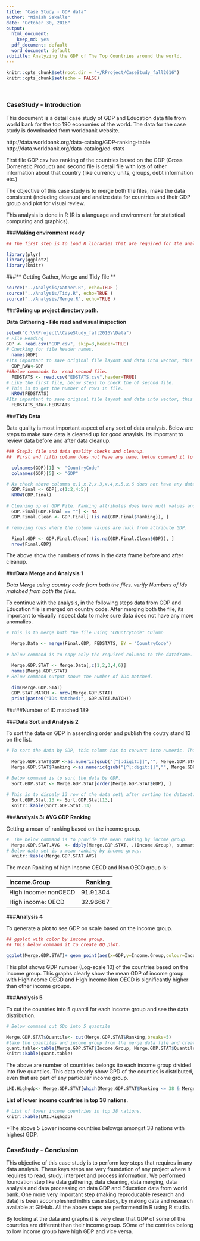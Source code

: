 ```yaml
---
title: "Case Study - GDP data"
author: "Nimish Sakalle"
date: "October 30, 2016"
output:
  html_document:
    keep_md: yes
  pdf_document: default
  word_document: default
subtitle: Analyzing the GDP of The Top Countries around the world.
---
```


```r
knitr::opts_chunk$set(root.dir = "~/RProject/CaseStudy_fall2016")
knitr::opts_chunk$set(echo = FALSE)
```

<br>

### **CaseStudy - Introduction**

This document is a detail case study of GDP and Education data file from world bank for the top 190 economies of the world.
The data for the case study is downloaded from worldbank website. 
 
  http://data.worldbank.org/data-catalog/GDP-ranking-table
  http://data.worldbank.org/data-catalog/ed-stats

First file GDP.csv has ranking of the countries based on the GDP (Gross Domenstic Product) and second file is detail file with lots of other information about that country (like currency units, groups, debt information etc.)

The objective of this case study is to merge both the files, make the data consistent (including cleanup) and analize data for countries and their GDP group and plot for visual review.

This analysis is done in R (R is a language and environment for statistical computing and graphics).

###**Making environment ready**

``` r
## The first step is to load R libraries that are required for the analysis.

library(plyr)
library(ggplot2)
library(knitr)
```

###** Getting Gather, Merge and Tidy file **

```r
source("../Analysis/Gather.R", echo=TRUE )
source("../Analysis/Tidy.R", echo=TRUE )
source("../Analysis/Merge.R", echo=TRUE )
```

###**Seting up project directory path.**

**Data Gathering - File read and visual inspection**

``` r
setwd("C:\\RProject\\CaseStudy_fall2016\\Data")
# File Reading
GDP <- read.csv("GDP.csv", skip=3,header=TRUE)
# Checking for file header names.
  names(GDP)
#Its important to save original file layout and data into vector, this may come handy to have original format. 
  GDP_RAW<-GDP
##Below commands to  read second file.
  FEDSTATS <- read.csv("EDSTATS.csv",header=TRUE)
# Like the first file, below steps to check the of second file.
# This is to get the number of rows in file.
  NROW(FEDSTATS)
#Its important to save original file layout and data into vector, this may come handy to have original format.
  FEDSTATS_RAW<-FEDSTATS
```

###**Tidy Data**

 Data quality is most important aspect of any sort of data analysis.
 Below are steps to make sure data is cleaned up for good anaylsis. Its important to review data before and after data cleanup.
 
``` r
### Step3: file and data quality checks and cleanup.
##  First and fifth column does not have any name. below command it to add the column header.

  colnames(GDP)[1] <- "CountryCode"
  colnames(GDP)[5] <- "GDP"

# As check above columms x.1,x.2,x.3,x.4,x.5,x.6 does not have any data, these columns can be dropped from the dataset.
  GDP.Final <- GDP[,c(1:2,4:5)]
  NROW(GDP.Final)

# Cleaning up of GDP File. Ranking attributes does have null values and below command will eliminate null data frame.
  GDP.Final[GDP.Final == ""] <- NA
  GDP.Final.Clean <- GDP.Final[!(is.na(GDP.Final$Ranking)), ]

# removing rows where the column values are null from attribute GDP.

  Final.GDP <- GDP.Final.Clean[!(is.na(GDP.Final.Clean$GDP)), ]
  nrow(Final.GDP)
```
The above show the numbers of rows in the data frame before and after cleanup.

###**Data Merge and Analysis 1**

*Data Merge using country code from both the files.*
*verify Numbers of Ids matched from both the files.*

To continue with the analysis, in the following steps data from GDP and Education file is merged on country code.
After merging both the file, its important to visually inspect data to make sure data does not have any more anomalies.

``` r
# This is to merge both the file using "COuntryCode" COlumn

  Merge.Data <- merge(Final.GDP, FEDSTATS, BY = "CountryCode")
  
# below command is to copy only the required columns to the dataframe. this is useful to eliminate colums not required for analysis.

  Merge.GDP.STAT <- Merge.Data[,c(1,2,3,4,6)]
  names(Merge.GDP.STAT)
# Below command output shows the number of IDs matched.
  
  dim(Merge.GDP.STAT)
  GDP.STAT.MATCH <- nrow(Merge.GDP.STAT)
  print(paste0("IDs Matched:", GDP.STAT.MATCH))
```

#####Number of ID matched 189


###**Data Sort and Analysis 2**

To sort the data on GDP in assending order and publish the coutry stand 13 on the list.
```r
# To sort the data by GDP, this column has to convert into numeric. This column is currently defined as character.
  
  Merge.GDP.STAT$GDP <-as.numeric(gsub("[^[:digit:]]","", Merge.GDP.STAT$GDP))
  Merge.GDP.STAT$Ranking <-as.numeric(gsub("[^[:digit:]]","", Merge.GDP.STAT$Ranking))
 
# Below command is to sort the data by GDP.   
  Sort.GDP.Stat <- Merge.GDP.STAT[order(Merge.GDP.STAT$GDP), ]

# This is to dispaly 13 row of the data set\ after sorting the dataset.  
  Sort.GDP.Stat.13 <- Sort.GDP.Stat[13,]
  knitr::kable(Sort.GDP.Stat.13)
```


###**Analysis 3: AVG GDP Ranking **

Getting a mean of ranking based on the income group.

```r
#  The below command is to provide the mean ranking by income group. 
  Merge.GDP.STAT.AVG  <- ddply(Merge.GDP.STAT, .(Income.Group), summarize,  Ranking=mean(Ranking))
# Below data set is a mean ranking by income group.
  knitr::kable(Merge.GDP.STAT.AVG)
```

The mean Ranking of high Income OECD and Non OECD group is:

|Income.Group         |   Ranking|
|:--------------------|---------:|
|High income: nonOECD |  91.91304|
|High income: OECD    |  32.96667|

###**Analysis 4** 

To generate a plot to see GDP on scale based on the income group.

```r
## ggplot with color by income group.
## This below command it to create QQ plot.

ggplot(Merge.GDP.STAT)+ geom_point(aes(x=GDP,y=Income.Group,colour=Income.Group))+scale_x_log10()+labs(x = Merge.GDP.STAT$GDP, y= Merge.GDP.STAT$Income.Group)

```


This plot shows GDP number (Log-scale 10) of the countries based on the income group. This graphs clearly show the mean GDP of income group with  Highincome OECD and High Income Non OECD is significantly higher than other income groups.

###**Analysis 5**

To cut the countries into 5 quantil for each income group and see the data distribution.

```r
# Below command cut GDp into 5 quantile

Merge.GDP.STAT$Quantile<- cut(Merge.GDP.STAT$Ranking,breaks=5) 
#take the quantiles and income.group from the merge data file and create a table 
quant.table<-table(Merge.GDP.STAT$Income.Group, Merge.GDP.STAT$Quantile) 
knitr::kable(quant.table)
```


The above are number of countiries belongs ito each income group divided into five quantiles. This data clearly show GPD of the counties is distributed, even that are part of any particular income group.  

```r
LMI.Highgdp<- Merge.GDP.STAT[which(Merge.GDP.STAT$Ranking <= 38 & Merge.GDP.STAT$Income.Group == "Lower middle income"),]
```

**List of lower income countries in top 38 nations.**

```r
# List of lower income countries in top 38 nations.
knitr::kable(LMI.Highgdp)
```

*The above 5 Lower income countries belowgs amongst 38 nations with highest GDP.

### **CaseStudy - Conclusion**

This objective of this case study is to perform key steps that requires in any data analysis.
These keys steps are very foundation of any project where it requires to read, study, interpret and process information.
We performed foundation step like data gathering, data cleaning, data merging, data analysis and data processing on data GDP and Education data from world bank.
One more very important step (making reproducable research and data) is been accompleshed inthis case study, by making data and research available at GitHub.
All the above steps are performend in R using R studio.

By looking at the data and graphs it is very clear that GDP of some of the courtries are different than their income group.
SOme of the contries belong to low income group have high GDP and vice versa.



